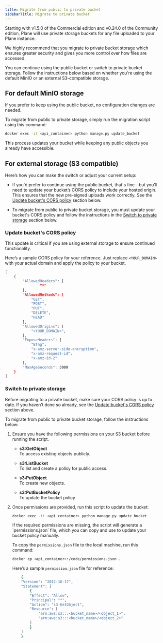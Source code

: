 ```yaml
---
title: Migrate from public to private bucket
sidebarTitle: Migrate to private bucket
---
```


<Warning>
Starting with v1.5.0 of the Commercial edition and v0.24.0 of the Community edition, Plane will use private storage buckets for any file uploaded to your Plane instance.
</Warning>

We highly recommend that you migrate to private bucket storage which ensures greater security and gives you more control over how files are accessed.

You can continue using the public bucket or switch to private bucket storage. Follow the instructions below based on whether you're using the default MinIO or an external S3-compatible storage.

## For default MinIO storage

If you prefer to keep using the public bucket, no configuration changes are needed.

To migrate from public to private storage, simply run the migration script using this command:
```bash
docker exec -it <api_container> python manage.py update_bucket
```
This process updates your bucket while keeping any public objects you already have accessible.
    
## For external storage (S3 compatible)

Here’s how you can make the switch or adjust your current setup:

- If you'd prefer to continue using the public bucket, that's fine—but you'll need to update your bucket’s CORS policy to include your hosted origin. This ensures that the new pre-signed uploads work correctly. See the [Update bucket's CORS policy](#update-buckets-cors-policy) section below.

- To migrate from public to private bucket storage, you must update your bucket's CORS policy and follow the instructions in the [Switch to private storage](#switch-to-private-storage) section below.

### Update bucket's CORS policy

<Warning>
This update is critical if you are using external storage to ensure continued functionality.
</Warning>

Here’s a sample CORS policy for your reference. Just replace `<YOUR_DOMAIN>` with your actual domain and apply the policy to your bucket.
```bash
[
    {
        "AllowedHeaders": [
                "*"
        ],
        "AllowedMethods": [
            "GET",
            "POST",
            "PUT",
            "DELETE",
            "HEAD"
        ],
        "AllowedOrigins": [
            "<YOUR_DOMAIN>",
        ],
        "ExposeHeaders": [
            "ETag",
            "x-amz-server-side-encryption",
            "x-amz-request-id",
            "x-amz-id-2"
        ],
        "MaxAgeSeconds": 3000
    }
]
```

### Switch to private storage
Before migrating to a private bucket, make sure your CORS policy is up to date. If you haven’t done so already, see the [Update bucket's CORS policy](#update-buckets-cors-policy) section above.

To migrate from public to private bucket storage, follow the instructions below:

1. Ensure you have the following permissions on your S3 bucket before running the script.   
    - **s3:GetObject**  
    To access existing objects publicly.

    - **s3:ListBucket**  
    To list and create a policy for public access.

    - **s3:PutObject**  
    To create new objects.

    - **s3:PutBucketPolicy**  
    To update the bucket policy

2. Once permissions are provided, run this script to update the bucket:
    ```bash
    docker exec -it <api_container> python manage.py update_bucket
    ``` 
    <Note>
    If the required permissions are missing, the script will generate a `permissions.json` file, which you can copy and use to update your bucket policy manually.

    To copy the `permissions.json` file to the local machine, run this command:

    ```bash
    docker cp <api_container>:/code/permissions.json .
    ```

    Here’s a sample `permission.json` file for reference:
    ```bash
        {
        "Version": "2012-10-17",
        "Statement": [
            {
            "Effect": "Allow",
            "Principal": "*",
            "Action": "s3:GetObject",
            "Resource": [
                "arn:aws:s3:::<bucket_name>/<object_1>",
                "arn:aws:s3:::<bucket_name>/<object_2>"
            ]
            }
        ]
        }
    ```
    </Note>
